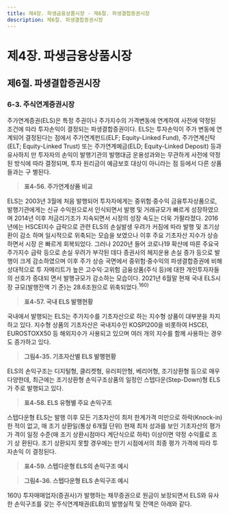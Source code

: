 ```yaml
---
title: 제4장. 파생금융상품시장 - 제6절. 파생결합증권시장
description: 제6절. 파생결합증권시장
---
```


# 제4장. 파생금융상품시장

## 제6절. 파생결합증권시장

### 6-3. 주식연계증권시장

주가연계증권(ELS)은 특정 주권이나 주가지수의 가격변동에 연계하여 사전에 약정된
조건에 따라 투자손익이 결정되는 파생결합증권이다. ELS는 투자손익이 주가 변동에 연
계되어 결정된다는 점에서 주가연계펀드(ELF; Equity-Linked Fund), 주가연계신탁(ELT;
Equity-Linked Trust) 또는 주가연계예금(ELD; Equity-Linked Deposit) 등과 유사하지
만 투자자의 손익이 발행기관의 발행대금 운용성과와는 무관하게 사전에 약정된 방식에
따라 결정되며, 투자 원리금이 예금보호 대상이 아니라는 점 등에서 다른 상품들과는 구
별된다.

> __표4-56. 주가연계상품 비교__

<GCenterImg src ="/fm/t4-56.png" caption="표4-56. 주가연계상품 비교"/>

ELS는 2003년 3월에 처음 발행되어 투자자에게는 중위험·중수익 금융투자상품으로,
발행기관에게는 신규 수익원으로서 인식되면서 발행 및 거래규모가 빠르게 성장하였으며
2014년 이후 저금리기조가 지속되면서 시장의 성장 속도는 더욱 가팔라졌다. 2016년에는
HSCEI지수 급락으로 관련 ELS의 손실발생 우려가 커짐에 따라 발행 및 조기상환이 감소
하며 일시적으로 위축되는 모습을 보였으나 이후 주요 기초자산 지수가 상승하면서 시장
은 빠르게 회복되었다. 그러나 2020년 들어 코로나19 확산에 따른 주요국 주가지수 급락
등으로 손실 우려가 부각된 데다 증권사의 헤지운용 손실 증가 등으로 발행이 크게 감소하였으며 이후 주가 상승 국면에서 중위험·중수익의 파생결합증권에 비해 상대적으로 투
자메리트가 높은 고수익·고위험 금융상품(주식 등)에 대한 개인투자자들의 선호가 증대되
면서 발행규모가 감소하는 모습이다. 2021년 6월말 현재 국내 ELS시장 규모(발행잔액 기
준)는 28.6조원으로 위축되었다.$^{160)}$

> __표4-57. 국내 ELS 발행현황__

<GCenterImg src ="/fm/t4-57.png" caption="표4-57. 국내 ELS 발행현황"/>

국내에서 발행되는 ELS는 주가지수를 기초자산으로 하는 지수형 상품이 대부분을
차지하고 있다. 지수형 상품의 기초자산은 국내지수인 KOSPI200을 비롯하여 HSCEI,
EUROSTOXX50 등 해외지수가 사용되고 있으며 여러 개의 지수를 함께 사용하는 경우
도 증가하고 있다.

> __그림4-35. 기초자산별 ELS 발행현황__

<GCenterImg src ="/fm/4-35.png" caption="그림4-35. 기초자산별 ELS 발행현황"/>

ELS의 손익구조는 디지털형, 클리켓형, 유러피안형, 베리어형, 조기상환형 등으로 매우
다양한데, 최근에는 조기상환형 손익구조상품의 일정인 스텝다운(Step-Down)형 ELS가
주로 발행되고 있다.

> __표4-58. ELS 유형별 주요 손익구조__

<GCenterImg src ="/fm/t4-58.png" caption="표4-58. ELS 유형별 주요 손익구조"/>

스텝다운형 ELS는 발행 이후 모든 기초자산이 최저 한계가격 미만으로 하락(Knock-in)
한 적이 없고, 매 조기 상환일(통상 6개월 단위) 현재 최저 성과를 보인 기초자산의 평가가
격이 일정 수준(매 조기 상환시점마다 계단식으로 하락) 이상이면 약정 수익률로 조기 상
환된다. 조기 상환되지 못할 경우에는 만기 시점에서의 최종 평가 가격에 따라 투자손익
이 결정된다.

> __표4-59. 스텝다운형 ELS의 손익구조 예시__

<GCenterImg src ="/fm/t4-59.png" caption="표4-59. 스텝다운형 ELS의 손익구조 예시"/>

> __그림4-36. 스텝다운형 ELS 손익구조 예시__

<GCenterImg src ="/fm/4-36.png" caption="그림4-36. 스텝다운형 ELS 손익구조 예시"/>


<GComment>
160\) 투자매매업자(증권사)가 발행하는 채무증권으로 원금이 보장되면서 ELS와 유사한 손익구조를 갖는 주식연계채권(ELB)의 발행실적
및 잔액은 아래와 같다.
<GCenterImg src ="/fm/160).png" />
</GComment>


